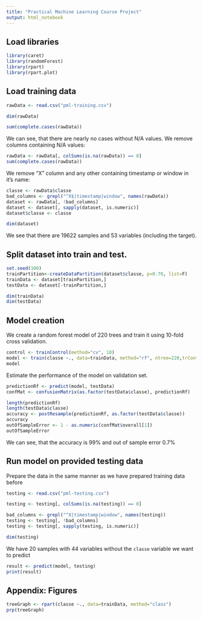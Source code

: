 ```yaml
---
title: "Practical Machine Learning Course Project"
output: html_notebook
---
```

## Load libraries
```r
library(caret)
library(randomForest)
library(rpart)
library(rpart.plot)
```

## Load training data
```r
rawData <- read.csv("pml-training.csv")

dim(rawData)

sum(complete.cases(rawData))
```
We can see, that there are nearly no cases without N/A values.
We remove columns containing N/A values:
```r
rawData <- rawData[, colSums(is.na(rawData)) == 0]
sum(complete.cases(rawData))
```
We remove "X" column and any other containing timestamp or window in it's name:
```r
classe <- rawData$classe
bad_columns <- grepl("^X$|timestamp|window", names(rawData))
dataset <- rawData[, !bad_columns]
dataset <- dataset[, sapply(dataset, is.numeric)]
dataset$classe <- classe

dim(dataset)
```
We see that there are 19622 samples and 53 variables (including the target).

## Split dataset into train and test.

```r
set.seed(100)
trainPartition<-createDataPartition(dataset$classe, p=0.70, list=F)
trainData <- dataset[trainPartition,]
testData <- dataset[-trainPartition,]

dim(trainData)
dim(testData)
```

## Model creation
We create a random forest model of 220 trees and train it using 10-fold cross validation.
```r
control <- trainControl(method="cv", 10)
model <- train(classe ~., data=trainData, method="rf", ntree=220,trControl=control)
model
```
Estimate the performance of the model on validation set.
```r
predictionRf <- predict(model, testData)
confMat <- confusionMatrix(as.factor(testData$classe), predictionRf)

length(predictionRf)
length(testData$classe)
accuracy <- postResample(predictionRf, as.factor(testData$classe))
accuracy
outOfSampleError <- 1 - as.numeric(confMat$overall[1])
outOfSampleError
```
We can see, that the accuracy is 99% and out of sample error 0.7%

## Run model on provided testing data
Prepare the data in the same manner as we have prepared training data before
```r
testing <- read.csv("pml-testing.csv")

testing <- testing[, colSums(is.na(testing)) == 0]

bad_columns <- grepl("^X|timestamp|window", names(testing))
testing <- testing[, !bad_columns]
testing <- testing[, sapply(testing, is.numeric)]

dim(testing)
```
We have 20 samples with 44 variables without the ```classe``` variable we want to predict
```r
result <- predict(model, testing)
print(result)
```
## Appendix: Figures
```r
treeGraph <- rpart(classe ~., data=trainData, method="class")
prp(treeGraph)
```
